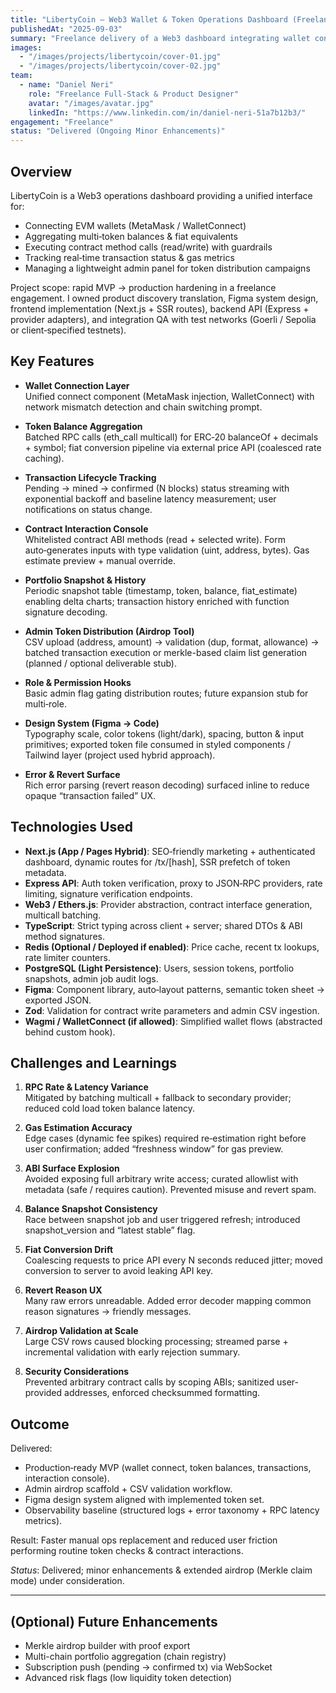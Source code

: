 ```yaml
---
title: "LibertyCoin – Web3 Wallet & Token Operations Dashboard (Freelance)"
publishedAt: "2025-09-03"
summary: "Freelance delivery of a Web3 dashboard integrating wallet connection, token balance aggregation, transaction history, contract interactions and admin tooling; built with Next.js (frontend), Express (API) and on‑chain provider SDKs plus full Figma design system."
images:
  - "/images/projects/libertycoin/cover-01.jpg"
  - "/images/projects/libertycoin/cover-02.jpg"
team:
  - name: "Daniel Neri"
    role: "Freelance Full‑Stack & Product Designer"
    avatar: "/images/avatar.jpg"
    linkedIn: "https://www.linkedin.com/in/daniel-neri-51a7b12b3/"
engagement: "Freelance"
status: "Delivered (Ongoing Minor Enhancements)"
---
```


## Overview

LibertyCoin is a Web3 operations dashboard providing a unified interface for:
- Connecting EVM wallets (MetaMask / WalletConnect)
- Aggregating multi‑token balances & fiat equivalents
- Executing contract method calls (read/write) with guardrails
- Tracking real‑time transaction status & gas metrics
- Managing a lightweight admin panel for token distribution campaigns

Project scope: rapid MVP → production hardening in a freelance engagement. I owned product discovery translation, Figma system design, frontend implementation (Next.js + SSR routes), backend API (Express + provider adapters), and integration QA with test networks (Goerli / Sepolia or client‑specified testnets).

## Key Features

- **Wallet Connection Layer**  
  Unified connect component (MetaMask injection, WalletConnect) with network mismatch detection and chain switching prompt.

- **Token Balance Aggregation**  
  Batched RPC calls (eth_call multicall) for ERC‑20 balanceOf + decimals + symbol; fiat conversion pipeline via external price API (coalesced rate caching).

- **Transaction Lifecycle Tracking**  
  Pending → mined → confirmed (N blocks) status streaming with exponential backoff and baseline latency measurement; user notifications on status change.

- **Contract Interaction Console**  
  Whitelisted contract ABI methods (read + selected write). Form auto‑generates inputs with type validation (uint, address, bytes). Gas estimate preview + manual override.

- **Portfolio Snapshot & History**  
  Periodic snapshot table (timestamp, token, balance, fiat_estimate) enabling delta charts; transaction history enriched with function signature decoding.

- **Admin Token Distribution (Airdrop Tool)**  
  CSV upload (address, amount) → validation (dup, format, allowance) → batched transaction execution or merkle-based claim list generation (planned / optional deliverable stub).

- **Role & Permission Hooks**  
  Basic admin flag gating distribution routes; future expansion stub for multi‑role.

- **Design System (Figma → Code)**  
  Typography scale, color tokens (light/dark), spacing, button & input primitives; exported token file consumed in styled components / Tailwind layer (project used hybrid approach).

- **Error & Revert Surface**  
  Rich error parsing (revert reason decoding) surfaced inline to reduce opaque “transaction failed” UX.

## Technologies Used

- **Next.js (App / Pages Hybrid)**: SEO‑friendly marketing + authenticated dashboard, dynamic routes for /tx/[hash], SSR prefetch of token metadata.
- **Express API**: Auth token verification, proxy to JSON‑RPC providers, rate limiting, signature verification endpoints.
- **Web3 / Ethers.js**: Provider abstraction, contract interface generation, multicall batching.
- **TypeScript**: Strict typing across client + server; shared DTOs & ABI method signatures.
- **Redis (Optional / Deployed if enabled)**: Price cache, recent tx lookups, rate limiter counters.
- **PostgreSQL (Light Persistence)**: Users, session tokens, portfolio snapshots, admin job audit logs.
- **Figma**: Component library, auto‑layout patterns, semantic token sheet → exported JSON.
- **Zod**: Validation for contract write parameters and admin CSV ingestion.
- **Wagmi / WalletConnect (if allowed)**: Simplified wallet flows (abstracted behind custom hook).

## Challenges and Learnings

1. **RPC Rate & Latency Variance**  
   Mitigated by batching multicall + fallback to secondary provider; reduced cold load token balance latency.

2. **Gas Estimation Accuracy**  
   Edge cases (dynamic fee spikes) required re‑estimation right before user confirmation; added “freshness window” for gas preview.

3. **ABI Surface Explosion**  
   Avoided exposing full arbitrary write access; curated allowlist with metadata (safe / requires caution). Prevented misuse and revert spam.

4. **Balance Snapshot Consistency**  
   Race between snapshot job and user triggered refresh; introduced snapshot_version and “latest stable” flag.

5. **Fiat Conversion Drift**  
   Coalescing requests to price API every N seconds reduced jitter; moved conversion to server to avoid leaking API key.

6. **Revert Reason UX**  
   Many raw errors unreadable. Added error decoder mapping common reason signatures → friendly messages.

7. **Airdrop Validation at Scale**  
   Large CSV rows caused blocking processing; streamed parse + incremental validation with early rejection summary.

8. **Security Considerations**  
   Prevented arbitrary contract calls by scoping ABIs; sanitized user-provided addresses, enforced checksummed formatting.

## Outcome

Delivered:  
- Production‑ready MVP (wallet connect, token balances, transactions, interaction console).  
- Admin airdrop scaffold + CSV validation workflow.  
- Figma design system aligned with implemented token set.  
- Observability baseline (structured logs + error taxonomy + RPC latency metrics).  

Result: Faster manual ops replacement and reduced user friction performing routine token checks & contract interactions.

*Status*: Delivered; minor enhancements & extended airdrop (Merkle claim mode) under consideration.

---

## (Optional) Future Enhancements

- Merkle airdrop builder with proof export  
- Multi-chain portfolio aggregation (chain registry)  
- Subscription push (pending → confirmed tx) via WebSocket  
- Advanced risk flags (low liquidity token detection)